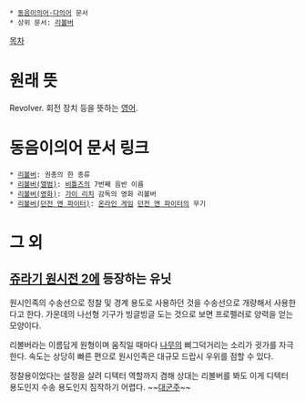  * [[동음이의어·다의어]] 문서
 * 상위 문서: [[리볼버]]

[[목차]]
= 원래 뜻 =
Revolver. 회전 장치 등을 뜻하는 [[영어]].

= 동음이의어 문서 링크 =
 * [[리볼버]]: 권총의 한 종류
 * [[리볼버(앨범)]]: [[비틀즈]]의 7번째 음반 이름
 * [[리볼버(영화)]]: [[가이 리치]] 감독의 영화 리볼버
 * [[리볼버(던전 앤 파이터)]]: [[온라인 게임]] [[던전 앤 파이터]]의 무기

= 그 외 =
== [[쥬라기 원시전 2]]에 등장하는 유닛 ==
원시인족의 수송선으로 정찰 및 경계 용도로 사용하던 것을 수송선으로 개량해서 사용한다고 한다. 가운데의 나선형 기구가 빙글빙글 도는 것으로 보면 프로펠러로 양력을 얻는 모양이다.

리볼버라는 이름답게 원형이며 움직일 때마다 [[나무]]의 삐그덕거리는 소리가 귓가를 자극한다. 속도는 상당히 빠른 편으로 원시인족은 대규모 드랍시 우위를 점할 수 있다.

정찰용이었다는 설정을 살려 디텍터 역할까지 겸해 상대는 리볼버를 봐도 이게 디텍터 용도인지 수송 용도인지 짐작하기 어렵다. ~~[[오버로드|대군주]]~~


